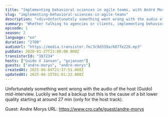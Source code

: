 ```yaml
---
title: "Implementing behavioral sciences in agile teams, with André Morys (konversionsKRAFT)"
slug: "implementing-behavioral-sciences-in-agile-teams"
description: "<div>Unfortunately something went wrong with the audio of the host (Guido) mid-interview. Luckily we had a backup but this is the cause of a bit lower quality starting at around 27 min (only for the host track).<br><br></div><div>Guest: Andre Morys URL: https://www.cro.cafe/guest/andre-morys&nbsp;</div>"
summary: "Whether talking to agencies or clients, implementing behavioral sciences in agile teams seems to be a struggle that many companies face. Together with André Morys, owner of konversionsKRAFT I explore why this is the case and what optimization teams can do to overcome this."
episode: 1
season: 2
language: "en"
duration: "2700"
audioUrl: "https://media.transistor.fm/3c9d339a/687fe226.mp3"
pubDate: 2020-01-27T23:00:00.000Z
transistorId: "187234"
hosts: ["Guido X Jansen", "gxjansen"]
guests: ["andre-morys", "andre-morys"]
createdAt: 2025-06-04T21:37:51.000Z
updatedAt: 2025-06-15T01:01:22.000Z
---
```


Unfortunately something went wrong with the audio of the host (Guido) mid-interview. Luckily we had a backup but this is the cause of a bit lower quality starting at around 27 min (only for the host track).


Guest: Andre Morys URL: https://www.cro.cafe/guest/andre-morys&nbsp;
